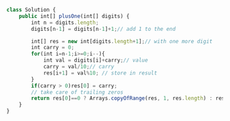 ```js
class Solution {
    public int[] plusOne(int[] digits) {
        int n = digits.length;
        digits[n-1] = digits[n-1]+1;// add 1 to the end 

        int[] res = new int[digits.length+1];// with one more digit
        int carry = 0;
        for(int i=n-1;i>=0;i--){
            int val = digits[i]+carry;// value
            carry = val/10;// carry
            res[i+1] = val%10; // store in result
        }
        if(carry > 0)res[0] = carry;
        // take care of trailing zeros
        return res[0]==0 ? Arrays.copyOfRange(res, 1, res.length) : res;
    }
}

```